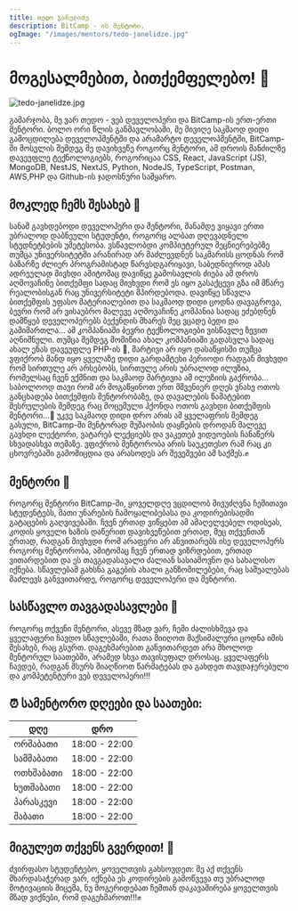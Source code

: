 ```yaml
---
title: თედო ჯანელიძე
description: BitCamp - ის მენტორი.
ogImage: "/images/mentors/tedo-janelidze.jpg"
---
```


# მოგესალმებით, ბითქემფელებო! 👋
![tedo-janelidze.jpg](/images/mentors/tedo-janelidze.jpg)

გამარჯობა, მე ვარ თედო - ვებ დეველოპერი და BitCamp-ის ერთ-ერთი მენტორი. ბოლო ორი წლის განმავლობაში, მე მივიღე საკმაოდ დიდი გამოცდილება დეველოპმენტში და არამარტო დეველოპმენტში, BitCamp-ში მოსვლის შემდეგ მე დავიხვეწე როგორც მენტორი, ამ დროის მანძილზე დავეუფლე ტექნოლოგიებს, როგორიცაა CSS, React, JavaScript (JS), MongoDB, NestJS, NextJS, Python, NodeJS, TypeScript, Postman, AWS,PHP და Github-ის ჯადოსნური სამყარო.
## მოკლედ ჩემს შესახებ 🌱
სანამ გავხდებოდი დეველოპერი და მენტორი, მანამდე ვიყავი ერთი უბრალოდ დაბნეული სტუდენტი, როგორც ალბათ დღევადნელი სტუდნეტბების უმეტესობა. ვსწავლობდი კომპიუტერულ მეცნიერებებზე თუმცა უნივერსიტეტში არანირად არ მაძლევდნენ საკმარისს ცოდნას რომ ბაზარზე ძლიერ პროგრამისტად წარვსდგარიყავი, საბედნიეროდ ამას ადრეულად მივხდი ამიტომაც დავიწყე გამოსავლის ძიება ამ დროს აღმოვაჩინე ბითქემფი სადაც მივხვდი რომ ეს იყო გასაქცევი გზა იმ მწარე რეალობისგან რაც უნივერსიტეტი მპირდებოდა. დავიწყე სწავლა ბითქემფის უფასო მატერიალებით და საკმაოდ დიდი ცოდნა დავაგროვა, ბევრი რომ არ ვისაუბრო მალევე აღმოვაჩინე კომპანია სადაც ეძებდნენ დამწყებ დეველოპერებს ბექენდის მხარეს მეც ვცადე ბედი და გამიმართლა... ამ კომპანიაში ბევრი ტექნოლოგიები ვისწავლე ზევით აღნიშნული. თუმცა შემდეგ მომიწია ახალ კომპანიაში გადასვლა სადაც ახალ ენას დავეუფლე PHP-ის 🤯, მარტივი არ იყო დასაწყისში თუმცა ვფიქრობ მანდ იყო ყველაზე დიდი გარდამტეხი პერიოდი რადგან მივხვდი რომ სირთულე არ არსებობს, სირთულე არის უბრალოდ ილუზია, რომელსაც ჩვენ ვქმნით და საკმაოდ მარტივია ამ ილუზიის გაქრობა... საბოლოოდ თავი რომ არ მოგაწყინოთ ერთ მშვენიერ დღეს ვნახე ოთოს განცხადება ბითქემფის მენტორობაზე, და დავალების წამატებით შესრულების შემდეგ რაც მოცემული ჰქონდა ოთოს გავხდი ბითქემფის მენტორი...🎉 უკვე საკმაოდ დიდი დრო არის ამ ყველაფრის შემდეგ გასული, BitCamp-ში მენტორად მუშაობის დაყწების დროდან მალევე გავხდი ლექტორი, ვატარებ ლექციებს და ვაკეთებ ვიდეოების ჩანაწერს სხვადასხვა თემაზე. ვფიქრობ მენტორობა არის საუკეთესო რამ რაც კი ცხოვრებაში გამომიცდია და არასოდეს არ შევეშვები ამ საქმეს.✊
## მენტორი 🌟
როგორც მენტორი BitCamp-ში, ყოველდღე ვცდილობ მივუძღვნა ჩემითავი სტუდენტებს, მათი უნარების ჩამოყალიბებასა და კოდირებისადმი გატაცების გაღვივებაში. ჩვენ ერთად ვიწყებთ ამ ამაღელვებელ ოდისეას, კოდის ყოველი ხაზის დაწერით დავიხვეწებით ერთად, მეც თქვენთან ერთად, რადგან მივხვდი რომ არაფერი არ ანვითარებს ისე დეველოპერს როგორც მენტორობა, ამიტომაც ჩვენ ერთად ვიზრდებით, ერთად ვითარდებით და ეს თავგადასავალი ძალიან სასიამოვნო და სახალისო იქნება. სწავლებამ გახსნა გაგების ახალი განზომილებები, რაც საშუალებას მაძლევს განვვითარდე, როგორც დეველოპერი და მენტორი.
## სასწავლო თავგადასავლები 🌈
როგორც თქვენი მენტორი, ასევე მზად ვარ, ჩემი ძალისხმევა და ყველაფერი ჩავდო სწავლებაში, რათა მიიღოთ მაქსიმალური ცოდნა იმის შესახებ, რაც გსურთ. დაგეხმარებით განვითარდეთ არა მხოლოდ მენტორულ საათებში, არამედ სხვა თავისუფალ დროსაც. ყველაფერს ჩავდებ, რადგან მსურს მიაღწიოთ წარმატებას და გახდეთ თავდაჯერებული და კომპეტენტური ვებ დეველოპერი!!!
## ⏰ სამენტორო დღეები და საათები:&#x20;
| **დღე**   | **დრო**       |
| --------- | ------------- |
| ორშაბათი  | 18:00 - 22:00 |
| სამშაბათი | 18:00 - 22:00 |
| ოთხშაბათი | 18:00 - 22:00 |
| ხუთშაბათი | 18:00 - 22:00 |
| პარასკევი | 18:00 - 22:00 |
| შაბათი    | 18:00 - 22:00 |
## მიგულეთ თქვენს გვერდით! 🌟
ძვირფასო სტუდენტებო, ყოველთვის გახსოვდეთ: მე აქ თქვენს მხარდასაჭერად ვარ, იქნება ეს კოდირების გამოწვევა თუ უბრალოდ მოტივაციის მიცემა, ნუ მოგერიდებათ ჩემთან დაკავაშირება ყოველთვის მზად ვიქნები, რომ დაგეხმაროთ!!!✊
